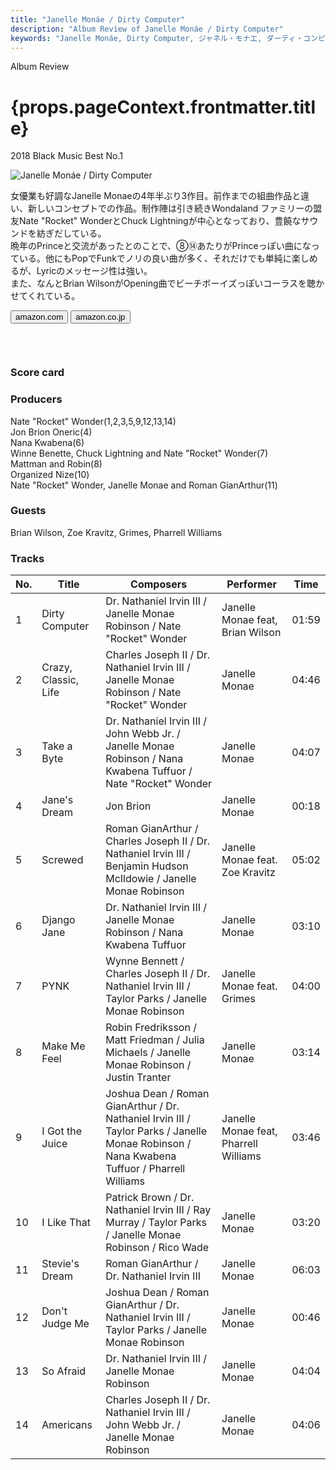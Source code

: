 ```yaml
---
title: "Janelle Monáe / Dirty Computer"
description: "Album Review of Janelle Monáe / Dirty Computer"
keywords: "Janelle Monáe, Dirty Computer, ジャネル・モナエ, ダーティ・コンピューター"
---
```





<p className="largeP">Album Review</p>
<h1 className="h1--no--margin">{props.pageContext.frontmatter.title}</h1>
<p className="largeP">
  <Link to="/best50/2018/">2018 Black Music Best No.1</Link>
</p>

<Row  className="image-card-group">
	<Column colMd={"3"} colLg={"4"} noGutterMdLeft="">
       <ImageCard>

![Janelle Monáe / Dirty Computer](../../images/cd/janellemonae3L.jpg)

</ImageCard>
	</Column>
	<Column colMd={"4"} colLg={"8"} noGutterMdLeft="">
	<p>
		女優業も好調なJanelle Monaeの4年半ぶり3作目。前作までの組曲作品と違い、新しいコンセプトでの作品。制作陣は引き続きWondaland ファミリーの盟友Nate "Rocket" WonderとChuck Lightningが中心となっており、豊饒なサウンドを紡ぎだしている。
		<br/>晩年のPrinceと交流があったとのことで、⑧⑭あたりがPrinceっぽい曲になっている。他にもPopでFunkでノリの良い曲が多く、それだけでも単純に楽しめるが、Lyricのメッセージ性は強い。
		<br/>また、なんとBrian WilsonがOpening曲でビーチボーイズっぽいコーラスを聴かせてくれている。
	</p>
	<div>
	  <Button className="button-right-mergin"  href="https://amzn.to/2MVqv8E" kind="primary" size="small" renderIcon={ArrowUpRight24}>
      amazon.com
    </Button>
    <Button className="button-right-mergin"  href="https://amzn.to/2B6mtHM" kind="secondary" size="small" renderIcon={ArrowUpRight24}>
      amazon.co.jp
    </Button>
	</div>
	<a style="display:inline-block;overflow:hidden;background:url(https://linkmaker.itunes.apple.com/ja-jp/lockup.svg?releaseDate=2018-04-27&kind=album&bubble=apple_music&style=mono-black) no-repeat;width:180px;height:45px;" href="https://geo.music.apple.com/jp/album/dirty-computer/1350021308?mt=1&app=music&ls=1&at=11lcug"></a>
	</Column>
</Row>
<Row >
	<Column colMd={"4"} colLg={"4"} noGutterMdLeft="">
<div>
  <h3>Score card</h3>
	<SliderJS1 value="4" />
  <SliderJS2 value="1" />
	<SliderJS3 value="1" />
  <SliderJS4 value="9" />
</div>
</Column>
<Column colMd={"8"} colLg={"8"} noGutterMdLeft="">
<div>
<h3>Producers</h3>
<p>
	Nate "Rocket" Wonder(1,2,3,5,9,12,13,14)
	<br/>Jon Brion Oneric(4)
	<br/>Nana Kwabena(6)
	<br/>Winne Benette, Chuck Lightning and Nate "Rocket" Wonder(7)
	<br/>Mattman and Robin(8)
	<br/>Organized Nize(10)
	<br/>Nate "Rocket" Wonder, Janelle Monae and Roman GianArthur(11)
</p>
<h3>Guests</h3>
<p>
	Brian Wilson, Zoe Kravitz, Grimes, Pharrell Williams
</p>
</div>
</Column>
</Row>

<h3>Tracks</h3>

| No. | Title                | Composers                                                                                                                                   | Performer                             | Time  |
| --- | -------------------- | ------------------------------------------------------------------------------------------------------------------------------------------- | ------------------------------------- | ----- |
| 1   | Dirty Computer       | Dr. Nathaniel Irvin III / Janelle Monae Robinson / Nate "Rocket" Wonder                                                                     | Janelle Monae feat, Brian Wilson      | 01:59 |
| 2   | Crazy, Classic, Life | Charles Joseph II / Dr. Nathaniel Irvin III / Janelle Monae Robinson / Nate "Rocket" Wonder                                                 | Janelle Monae                         | 04:46 |
| 3   | Take a Byte          | Dr. Nathaniel Irvin III / John Webb Jr. / Janelle Monae Robinson / Nana Kwabena Tuffuor / Nate "Rocket" Wonder                              | Janelle Monae                         | 04:07 |
| 4   | Jane's Dream         | Jon Brion                                                                                                                                   | Janelle Monae                         | 00:18 |
| 5   | Screwed              | Roman GianArthur / Charles Joseph II / Dr. Nathaniel Irvin III / Benjamin Hudson McIldowie / Janelle Monae Robinson                         | Janelle Monae feat. Zoe Kravitz       | 05:02 |
| 6   | Django Jane          | Dr. Nathaniel Irvin III / Janelle Monae Robinson / Nana Kwabena Tuffuor                                                                     | Janelle Monae                         | 03:10 |
| 7   | PYNK                 | Wynne Bennett / Charles Joseph II / Dr. Nathaniel Irvin III / Taylor Parks / Janelle Monae Robinson                                         | Janelle Monae feat. Grimes            | 04:00 |
| 8   | Make Me Feel         | Robin Fredriksson / Matt Friedman / Julia Michaels / Janelle Monae Robinson / Justin Tranter                                                | Janelle Monae                         | 03:14 |
| 9   | I Got the Juice      | Joshua Dean / Roman GianArthur / Dr. Nathaniel Irvin III / Taylor Parks / Janelle Monae Robinson / Nana Kwabena Tuffuor / Pharrell Williams | Janelle Monae feat, Pharrell Williams | 03:46 |
| 10  | I Like That          | Patrick Brown / Dr. Nathaniel Irvin III / Ray Murray / Taylor Parks / Janelle Monae Robinson / Rico Wade                                    | Janelle Monae                         | 03:20 |
| 11  | Stevie's Dream       | Roman GianArthur / Dr. Nathaniel Irvin III                                                                                                  | Janelle Monae                         | 06:03 |
| 12  | Don't Judge Me       | Joshua Dean / Roman GianArthur / Dr. Nathaniel Irvin III / Taylor Parks / Janelle Monae Robinson                                            | Janelle Monae                         | 00:46 |
| 13  | So Afraid            | Dr. Nathaniel Irvin III / Janelle Monae Robinson                                                                                            | Janelle Monae                         | 04:04 |
| 14  | Americans            | Charles Joseph II / Dr. Nathaniel Irvin III / John Webb Jr. / Janelle Monae Robinson                                                        | Janelle Monae                         | 04:06 |
